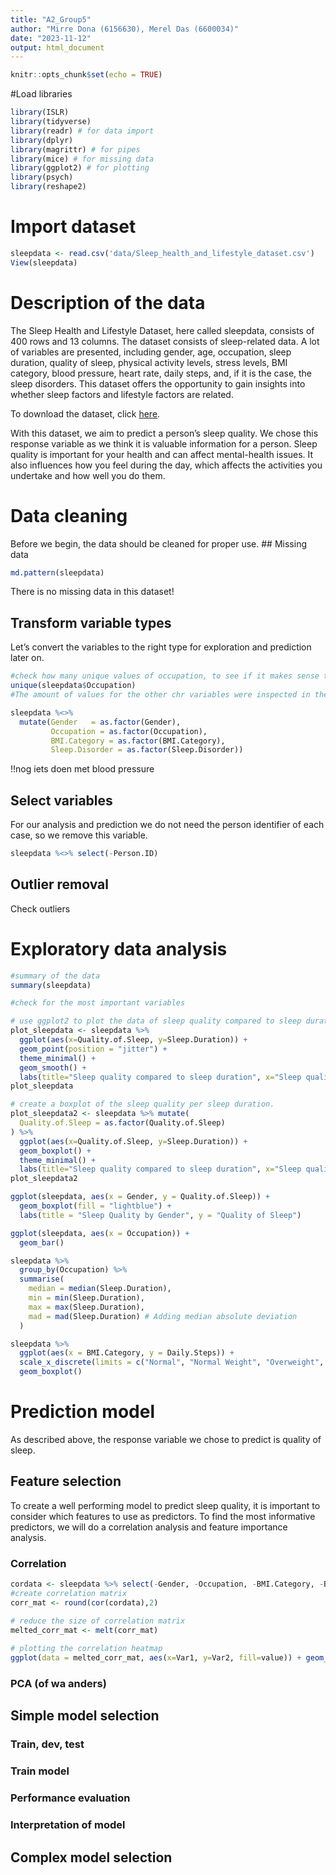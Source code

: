 ```yaml
---
title: "A2_Group5"
author: "Mirre Dona (6156630), Merel Das (6600034)"
date: "2023-11-12"
output: html_document
---
```


```r
knitr::opts_chunk$set(echo = TRUE)
```

#Load libraries
```r
library(ISLR) 
library(tidyverse) 
library(readr) # for data import
library(dplyr)
library(magrittr) # for pipes
library(mice) # for missing data
library(ggplot2) # for plotting
library(psych)
library(reshape2)
```

# Import dataset
```r
sleepdata <- read.csv('data/Sleep_health_and_lifestyle_dataset.csv')
View(sleepdata)
```

# Description of the data
The Sleep Health and Lifestyle Dataset, here called sleepdata, consists of 400 rows and 13 columns. The dataset consists of sleep-related data. A lot of variables are presented, including gender, age, occupation, sleep duration, quality of sleep, physical activity levels, stress levels, BMI category, blood pressure, heart rate, daily steps, and, if it is the case, the sleep disorders. This dataset offers the opportunity to gain insights into whether sleep factors and lifestyle factors are related.

To download the dataset, click [here](https://www.kaggle.com/code/jillanisofttech/sleep-health-and-lifestyle-predication-with-94-ac).

With this dataset, we aim to predict a person's sleep quality. We chose this response variable as we think it is valuable information for a person. Sleep quality is important for your health and can affect mental-health issues. It also influences how you feel during the day, which affects the activities you undertake and how well you do them.

# Data cleaning
Before we begin, the data should be cleaned for proper use.
## Missing data
```r
md.pattern(sleepdata)
```
There is no missing data in this dataset!

## Transform variable types
Let's convert the variables to the right type for exploration and prediction later on.
```r
#check how many unique values of occupation, to see if it makes sense to convert to factor, or if there are too many unique values
unique(sleepdata$Occupation)
#The amount of values for the other chr variables were inspected in the R environment
```

```r
sleepdata %<>% 
  mutate(Gender   = as.factor(Gender),
         Occupation = as.factor(Occupation),
         BMI.Category = as.factor(BMI.Category),
         Sleep.Disorder = as.factor(Sleep.Disorder))
```
!!nog iets doen met blood pressure

## Select variables
For our analysis and prediction we do not need the person identifier of each case, so we remove this variable.
```r
sleepdata %<>% select(-Person.ID)
```


## Outlier removal
Check outliers


# Exploratory data analysis

```r
#summary of the data
summary(sleepdata)

#check for the most important variables

# use ggplot2 to plot the data of sleep quality compared to sleep duration
plot_sleepdata <- sleepdata %>% 
  ggplot(aes(x=Quality.of.Sleep, y=Sleep.Duration)) + 
  geom_point(position = "jitter") + 
  theme_minimal() +
  geom_smooth() +
  labs(title="Sleep quality compared to sleep duration", x="Sleep quality", y="Sleep duration")
plot_sleepdata

# create a boxplot of the sleep quality per sleep duration.
plot_sleepdata2 <- sleepdata %>% mutate(
  Quality.of.Sleep = as.factor(Quality.of.Sleep)
) %>% 
  ggplot(aes(x=Quality.of.Sleep, y=Sleep.Duration)) + 
  geom_boxplot() + 
  theme_minimal() +
  labs(title="Sleep quality compared to sleep duration", x="Sleep quality", y="Sleep duration")
plot_sleepdata2

ggplot(sleepdata, aes(x = Gender, y = Quality.of.Sleep)) +
  geom_boxplot(fill = "lightblue") +
  labs(title = "Sleep Quality by Gender", y = "Quality of Sleep")

ggplot(sleepdata, aes(x = Occupation)) +
  geom_bar()

sleepdata %>% 
  group_by(Occupation) %>% 
  summarise( 
    median = median(Sleep.Duration),
    min = min(Sleep.Duration),
    max = max(Sleep.Duration),
    mad = mad(Sleep.Duration) # Adding median absolute deviation 
  )

sleepdata %>% 
  ggplot(aes(x = BMI.Category, y = Daily.Steps)) + 
  scale_x_discrete(limits = c("Normal", "Normal Weight", "Overweight", "Obese")) +
  geom_boxplot()
```

# Prediction model
As described above, the response variable we chose to predict is quality of sleep.

## Feature selection
To create a well performing model to predict sleep quality, it is important to consider which features to use as predictors. To find the most informative predictors, we will do a correlation analysis and feature importance analysis. 

### Correlation
```r
cordata <- sleepdata %>% select(-Gender, -Occupation, -BMI.Category, -Blood.Pressure, -Sleep.Disorder)
#create correlation matrix
corr_mat <- round(cor(cordata),2)

# reduce the size of correlation matrix
melted_corr_mat <- melt(corr_mat)
 
# plotting the correlation heatmap
ggplot(data = melted_corr_mat, aes(x=Var1, y=Var2, fill=value)) + geom_tile()

```


### PCA (of wa anders)

## Simple model selection
### Train, dev, test

### Train model

### Performance evaluation

### Interpretation of model

## Complex model selection



